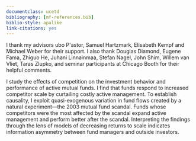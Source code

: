 ```yaml
--- 
documentclass: ucetd
bibliography: [mf-references.bib]
biblio-style: apalike
link-citations: yes
---
```



\begin{titlepage}
	\begin{center}
		\rule{0in}{0.55in} 
		THE UNIVERSITY OF CHICAGO\\
		\vspace{0.8in}
		COMPETITOR SCALE AND MUTUAL FUND BEHAVIOR\\
		\vspace{0.8in}
		A DISSERTATION SUBMITTED TO\\
		THE FACULTY OF THE UNIVERSITY OF CHICAGO\\
        BOOTH SCHOOL OF BUSINESS \\
		IN CANDIDACY FOR THE DEGREE OF\\
		DOCTOR OF PHILOSOPHY \\
		\ \\
		\vspace{0.8in}
		BY\\
		LASZLO PAL JAKAB \\
		\vspace{0.8in}
		CHICAGO, ILLINOIS\\
		JUNE 2018
		\vspace*{0.45in}
	\end{center}
\end{titlepage}


\pagenumbering{roman}
\addtocounter{page}{1}

\null\vfill
\centerline{Copyright \copyright\ \number\year\ by Laszlo Pal Jakab}
\centerline{All Rights Reserved}
\vskip 15pt\relax


\tableofcontents
\listoffigures
\listoftables

\acknowledgments
I thank my advisors \v{L}ubo\v{s} P\'astor, Samuel Hartzmark, Elisabeth Kempf and Michael Weber for their support. I also thank Douglas Diamond, Eugene Fama, Zhiguo He, Juhani Linnainmaa, Stefan Nagel, John Shim, Willem van Vliet, Taras Zlupko, and seminar participants at Chicago Booth for their helpful comments.



\abstract

I study the effects of competition on the investment behavior and performance of active mutual funds. I find that funds respond to increased competitor scale by curtailing costly active management. To establish causality, I exploit quasi-exogenous variation in fund flows created by a natural experiment---the 2003 mutual fund scandal. Funds whose competitors were the most affected by the scandal expand active management and perform better after the scandal. Interpreting the findings through the lens of models of decreasing returns to scale indicates information asymmetry between fund managers and outside investors.

